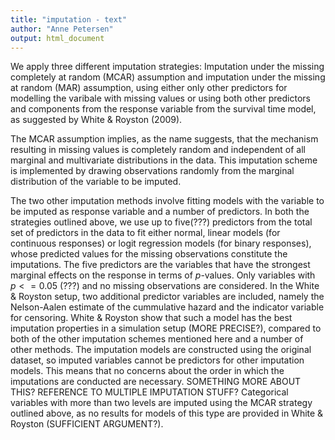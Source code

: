 ```yaml
---
title: "imputation - text"
author: "Anne Petersen"
output: html_document
---
```


We apply three different imputation strategies: Imputation under the missing completely at random (MCAR) assumption and imputation under the missing at random (MAR) assumption, using either only other predictors for modelling the varibale with missing values or using both other predictors and components from the response variable from the survival time model, as suggested by White \& Royston (2009). 

The MCAR assumption implies, as the name suggests, that the mechanism resulting in missing values is completely random and independent of all marginal and multivariate distributions in the data. This imputation scheme is implemented by drawing observations randomly from the marginal distribution of the variable to be imputed. 

The two other imputation methods involve fitting models with the variable to be imputed as response variable and a number of predictors. In both the strategies outlined above, we use up to five(???) predictors from the total set of predictors in the data to fit either normal, linear models (for continuous responses) or logit regression models (for binary responses), whose predicted values for the missing observations constitute the imputations. The five predictors are the variables that have the strongest marginal effects on the response in terms of $p$-values. Only variables with $p <= 0.05$ (???) and no missing observations are considered. In the White \& Royston setup, two additional predictor variables are included, namely the Nelson-Aalen estimate of the cummulative hazard and the indicator variable for censoring. White \& Royston show that such a model has the best imputation properties in a simulation setup (MORE PRECISE?), compared to both of the other imputation schemes mentioned here and a number of other methods. The imputation models are constructed using the original dataset, so imputed variables cannot be predictors for other imputation models. This means that no concerns about the order in which the imputations are conducted are necessary. SOMETHING MORE ABOUT THIS? REFERENCE TO MULTIPLE IMPUTATION STUFF? Categorical variables with more than two levels are imputed using the MCAR strategy outlined above, as no results for models of this type are provided in White \& Royston (SUFFICIENT ARGUMENT?). 